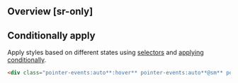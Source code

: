 ## Overview [sr-only]
<Overview/>

## Conditionally apply
Apply styles based on different states using [selectors](/guide/state-selectors) and [applying conditionally](/guide/applying-conditionally).
```html
<div class="pointer-events:auto**:hover** pointer-events:auto**@sm** pointer-events:auto**@dark** pointer-events:auto**@print**">…</div>
```

